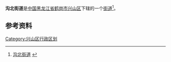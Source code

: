 {{中国乡级行政区
| 行政区全称 = 沟北街道
| 上级行政区 = [[黑龙江省|黑龙江省]][[鹤岗市|鹤岗市]][[兴山区|兴山区]]
| 行政区类别 = [[街道|街道]]
| LowerDivisions = 4个社区
| 行政区划代码 = 230407003
| 总面积 = 
| 户籍人口 = 
| 常住人口 = 
| 行政区划 = 
| 官方网站 =
| 邮政编码 =154100
| 毗邻行政区 =
}}

'''沟北街道'''是[[中国|中国]][[黑龙江省|黑龙江省]][[鹤岗市|鹤岗市]][[兴山区|兴山区]]下辖的一个[[街道|街道]]<ref>[http://www.chinaquhua.cn/heilongjiang/ 沟北街道] {{webarchive|url=https://web.archive.org/web/20110822123644/http://www.chinaquhua.cn/heilongjiang/ |date=2011-08-22 }}</ref>。

==参考资料==
{{reflist}}

{{兴山区行政区划}}

[[Category:兴山区行政区划|Category:兴山区行政区划]]